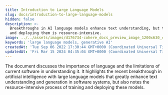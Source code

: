 ```yaml
---
title: Introduction to Large Language Models
slug: docs/introduction-to-large-language-models
hidden: false
description: >-
  Breakthroughs in AI language models enhance text understanding, but training
  and deploying them is resource-intensive.
image: ../../assets/images/d176734-cohere_docs_preview_image_1200x630_copy.jpg
keywords: 'large language models, generative AI'
createdAt: 'Tue Sep 06 2022 17:30:44 GMT+0000 (Coordinated Universal Time)'
updatedAt: 'Fri Mar 15 2024 04:35:04 GMT+0000 (Coordinated Universal Time)'
---
```

The document discusses the importance of language and the limitations of current software in understanding it. It highlights the recent breakthrough in artificial intelligence with large language models that greatly enhance text understanding and generation in software systems, but also notes the resource-intensive process of training and deploying these models.
